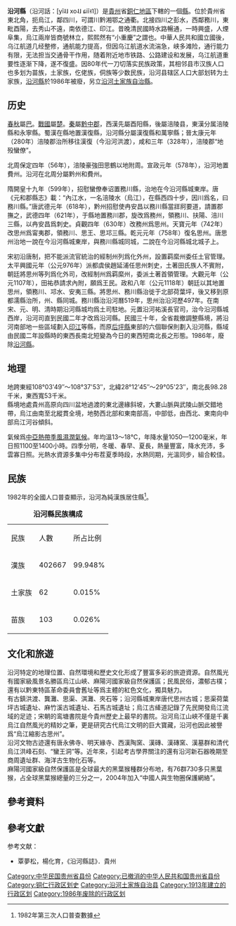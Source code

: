 {{About|1986年以前的''''''沿河縣''''''|現時的沿河土家族自治縣|沿河土家族自治縣}}
{{Infobox China County
| county = 沿河縣
| usedname = 務川縣（14世紀前）
| nativename  = yĩ˨˩ xo˨˩ ɕiĩ˧˥  
| nameorigin = 
| Photo = 
| Photoname = 
| map = 
| Pinyin = Yanhe Xian
| Belong = [[中国|中国]][[貴州省|貴州省]][[銅仁地區|銅仁地區]]
| Types = [[縣|縣]]
| admincode = 522228
| founded = 1913年
| seat = [[和平鎮|祐溪镇]]
| neighbor = [[德江縣|德江縣]]、[[婺川縣|婺川縣]]、[[酉陽縣|酉陽縣]]  
| officerTitle = [[縣长|縣长]]
| officer = 
| officerTitle2 = 
| officer2 = 
| division = 22
| town = 10
| township = 
| subdistrict = 
| language = [[現代標準漢語|普通话]]
| dialect = [[西南官話|西南官話]][[思南話|思南話]]北部方言
| post code = 565300
| phone code = 0856
| coordinate = 
| area = 2468.8[[平方公里|平方公里]]
| area land = 
| area water =
| climate = [[亞熱帶季風氣候|亞熱帶季風氣候]]
| census yr =1982
| pop =40.3万
| population_urban = 8萬| density = 163.2372人/平方公里
| GDP =
| GDP_as_of =
| GDPPC =
| time_zone = UTC+8（[[东八区|东八区]]）
| carlicense = 貴D
| tree =
| flower =
| animal =[[黑葉猴|黑葉猴]]
| web =
| web_title = 中国沿河
}}
'''沿河縣'''（沿河話：[yĩ˨˩ xo˨˩ ɕiĩ˧˥]）是[[貴州|貴州]]省[[銅仁地區|銅仁地區]]下轄的一個[[縣|縣]]。位於貴州省東北角，扼烏江，鄰四川，可謂川黔湘鄂之通衢。北接四川之彭水，西鄰務川，東毗酉陽，去秀山不遠，南依德江、印江。昔晚清民國時水路暢通，一時興盛，人煙阜集，烏江兩岸皆商號林立，熙熙然有“小重慶”之謂也。中華人民共和國立國後，乌江航道几经整修，通航能力提高，但因乌江航道水流湍急，峡多滩险，通行能力有限，无法担当交通骨干作用，随着附近地市铁路、公路建设和发展，乌江航道重要性逐渐下降，遂不復盛。因80年代一刀切落实民族政策，其相邻县市汉族人口也多划为苗族，土家族，仡佬族，侗族等少数民族，沿河县辖区人口大部划转为土家族，[[沿河縣|沿河縣]]於1986年被廢，另立[[沿河土家族自治縣|沿河土家族自治縣]]。

== 历史 ==
[[春秋时期|春秋]]屬[[巴|巴]]。[[戰國|戰國]]屬[[楚|楚]]。[[秦|秦]]屬[[黔中郡|黔中郡]]，西漢先屬酉阳縣，後屬涪陵县，東漢分属涪陵縣和永寧縣。蜀漢在縣地置漢復縣，沿河縣分屬漢復縣和萬寧縣；晉太康元年（280年）涪陵郡治所移往漢復（今沿河洪渡），咸和三年（328年），涪陵郡“地殁蠻僚”。

北周保定四年（56年），涪陵豪強田思鶴以地附周。宣政元年（578年），沿河地置費州。沿河在北周分屬黔州和費州。

隋開皇十九年（599年），招慰蠻僚奉诏置務川縣，治地在今沿河縣城東岸。唐《元和郡縣志》載：“內江水，一名涪陵水（烏江），在縣西四十步，因川爲名，曰務川縣。”唐武德元年（618年），黔州招慰使冉安昌以務川縣當牂牁要道，請置郡撫之，武德四年（621年），于縣地置務川郡，旋改爲務州，領務川、扶陽、涪川三縣，以冉安昌爲刺史。貞觀四年（630年）改務州爲思州。天寶元年（742年）改思州爲甯夷郡，領務川、思王、思邛三縣。乾元元年（758年）復名思州。唐思州治地一說在今沿河縣城東岸，與務川縣城同城，二說在今沿河縣城北城子上。

宋初沿唐制，把不能派流官統治的經制州列爲化外州，設置羁縻州委任土官管理。太平興國元年（公元976年）派都虞侯趙延浦任思州刺史，土著田氏族人不賓附，朝廷將思州等列爲化外司，改經制州爲羁縻州，委派土著首領管理。大觀元年（公元1107年），田祐恭請求內附，願爲王民。政和八年（公元1118年）朝廷以其地置思州，領務川、邛水、安夷三縣。將思州、務川縣治徙于北部荷葉坪，後又移到原都濡縣治所，州、縣同城。務川縣治沿河曆519年，思州治沿河歷497年。在南宋、元、明、清時期沿河縣城均爲土司駐地。元置沿河祐溪長官司，治今沿河縣城西岸，沿河司直到民國二年才改爲沿河縣。民國三十年，全省裁撤調整縣境，將沿河南部地一些區域劃入[[印江|印江]]等縣，而原[[后坪縣|后坪縣]]東部的六個聯保則劃入沿河縣，縣域由民國二年設縣時的東西長南北短變為今日的東西短南北長之形態。1986年，廢除[[沿河縣|沿河縣]]。

== 地理 ==
地跨東經108°03'49″～108°37'53″，北緯28°12'45″～29°05'23″，南北長98.28千米，東西寬53千米。<br>
縣境地處貴州高原向四川盆地過渡的東北邊緣斜坡，大婁山脈與武陵山脈交錯地帶，烏江由南至北縱貫全境，地勢西北部和東南部高，中部低，由西北、東南向中部烏江河谷傾斜。

氣候爲[[中亞熱帶季風濕潤氣候|中亞熱帶季風濕潤氣候]]。年均溫13～18℃，年降水量1050—1200毫米，年日照1100至1400小時。四季分明，冬暖、春早、夏長，熱量豐富，降水充沛，多雲寡日照。光熱水資源多集中分布茬夏季時段，水熱同期，光溫同步，組合較佳。

== 民族 ==

1982年的全國人口普查顯示，沿河為純漢族居住縣<ref>1982年第三次人口普查數據</ref>。
{| align=center border=1 cellpadding="2"
|+ '''沿河縣民族構成'''
|-
| 民族|| 人數 || 所占比例
|-
| 漢族 || 402667|| 99.948%
|-
| 土家族 || 62 || 0.015%
|-
| 苗族 || 103 || 0.026% 
|}

== 文化和旅遊 ==
沿河特定的地理位置、自然環境和歷史文化形成了豐富多彩的旅遊資源。自然風光有國家級風景名勝區烏江山峽、麻陽河國家級自然保護區；民風民俗，濃郁古樸；還有以黔東特區革命委員會舊址等爲主體的紅色文化，獨具魅力。<br>

有古鎮洪渡、龔灘、思渠、淇灘、夾石等；沿河縣城東岸唐代思州古城；思渠荷葉坪古城遺址、麻竹溪古城遺址、石馬古城遺址；烏江古縴道記錄了先民開發烏江流域的足迹；宋朝的鸾塘書院是今貴州歷史上最早的書院。沿河烏江山峽不僅是千裏烏江自然風光的精妙之筆，更是研究古代烏江文明的巨大寶藏，沿河也因此被譽爲“烏江縮影古思州”。<br>

沿河文物古迹還有唐永佛寺、明天緣寺、西漢陶窯、漢磚、漢磚窯、漢墓群和清代烏江洪峰石刻、“蠻王洞”等。近年來，引起考古學界關注的還有沿河新石器晚期至商周遺址群、海洋古生物化石等。<br>

麻陽河國家級自然保護區是全球最大的黑葉猴種群分布地，有76群730多只黑葉猴，占全球黑葉猴總量的三分之一，2004年加入“中國人與生物圈保護網絡”。

==參考資料==
<div class="references-small">
<references />
</div>

== 參考文獻 ==
;参考文献：
*覃夢松，楊化育，《沿河縣誌》．貴州

{{中華民國貴州省行政區劃}}
{{DEFAULTSORT:Y}}
[[Category:中华民国贵州省县份|Category:中华民国贵州省县份]]
[[Category:已撤消的中华人民共和国贵州省县份|Category:已撤消的中华人民共和国贵州省县份]]
[[Category:铜仁行政区划史|Category:铜仁行政区划史]]
[[Category:沿河土家族自治县|Category:沿河土家族自治县]]
[[Category:1913年建立的行政区划|Category:1913年建立的行政区划]]
[[Category:1986年废除的行政区划|Category:1986年废除的行政区划]]